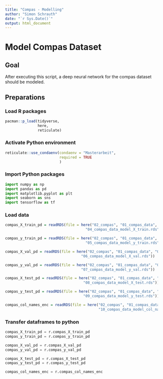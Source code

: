 ```yaml
---
title: "Compas - Modelling"
author: "Simon Schrauth"
date: "`r Sys.Date()`"
output: html_document
---
```

# Model Compas Dataset

## Goal

After executing this script, a deep neural network for the compas dataset should be modeled.

## Preparations

### Load R packages

```r
pacman::p_load(tidyverse, 
               here,
               reticulate)
```

### Activate Python environment

```r
reticulate::use_condaenv(condaenv = "Masterarbeit", 
                         required = TRUE
                         )
```

### Import Python packages

```python
import numpy as np
import pandas as pd
import matplotlib.pyplot as plt
import seaborn as sns
import tensorflow as tf
```

### Load data
```r
compas_X_train_pd = readRDS(file = here("02_compas", "01_compas_data", "02_compas_data_processed",
                                     "04_compas_data_model_X_train.rds"))

compas_y_train_pd = readRDS(file = here("02_compas", "01_compas_data", "02_compas_data_processed",
                                     "05_compas_data_model_y_train.rds"))

compas_X_val_pd = readRDS(file = here("02_compas", "01_compas_data", "02_compas_data_processed",
                                   "06_compas_data_model_X_val.rds"))

compas_y_val_pd = readRDS(file = here("02_compas", "01_compas_data", "02_compas_data_processed",
                                   "07_compas_data_model_y_val.rds"))

compas_X_test_pd = readRDS(file = here("02_compas", "01_compas_data", "02_compas_data_processed",
                                    "08_compas_data_model_X_test.rds"))

compas_y_test_pd = readRDS(file = here("02_compas", "01_compas_data", "02_compas_data_processed",
                                    "09_compas_data_model_y_test.rds"))

compas_col_names_enc = readRDS(file = here("02_compas", "01_compas_data", "02_compas_data_processed",
                                           "10_compas_data_model_col_names_enc.rds"))
```

### Transfer dataframes to python
```python
compas_X_train_pd = r.compas_X_train_pd
compas_y_train_pd = r.compas_y_train_pd

compas_X_val_pd = r.compas_X_val_pd
compas_y_val_pd = r.compas_y_val_pd

compas_X_test_pd = r.compas_X_test_pd
compas_y_test_pd = r.compas_y_test_pd

compas_col_names_enc = r.compas_col_names_enc
```

